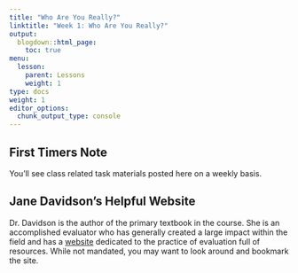 ```yaml
---
title: "Who Are You Really?"
linktitle: "Week 1: Who Are You Really?"
output:
  blogdown::html_page:
    toc: true
menu:
  lesson:
    parent: Lessons
    weight: 1
type: docs
weight: 1
editor_options: 
  chunk_output_type: console
---
```

## First Timers Note
You'll see class related task materials posted here on a weekly basis. 

## Jane Davidson's Helpful Website
Dr. Davidson is the author of the primary textbook in the course. She is an accomplished evaluator who has generally created a large impact within the field and has a [website](https://www.betterevaluation.org){target="_blank"} dedicated to the practice of evaluation full of resources. While not mandated, you may want to look around and bookmark the site.



